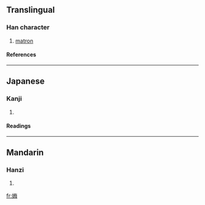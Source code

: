 ==Translingual==
===Han character===
{{Han char|rn=38|rad=女|as=07|sn=10|four=|canj=女人田卜 (VOWY)}}
# [[matron]]
====References====
{{Han ref|kx=0262.080|dkj=06296|dj=0528.290|hdz=21052.110|uh=5A12|ud=23058}}
----
==Japanese==
===Kanji===
{{ja-kanji|grade=|rs=女07}}
# {{defn|Japanese}} 
====Readings====
{{ja-readings|on=[[ぼ]] (bo), [[も]] (mo)|kun=[[うば]] (uba)}}
----
==Mandarin==
===Hanzi===
{{cmn-hanzi|pin=[[wǔ]] ([[wu3]])|wg=wu<sup>3</sup>}}
# {{defn|Mandarin}}

[[fr:娒]]